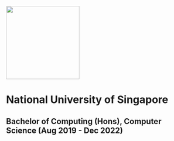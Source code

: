 
<Meta title="Education/University" />

<div
  style={{ 
    "display": "flex",
    "justifyContent": "center"
  }}
>
  <img 
    src={NUS_LOGO}
    height="200px"
  />
</div>

# National University of Singapore
## Bachelor of Computing (Hons), Computer Science (Aug 2019 - Dec 2022) 
